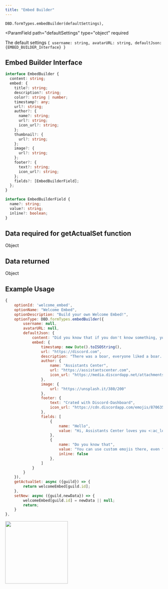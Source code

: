 ```yaml
---
title: "Embed Builder"
---
```


```
DBD.formTypes.embedBuilder(defaultSettings),
```

<ParamField
  path="defaultSettings"
  type="object"
  required
>
  The default settings `{ username: string, avatarURL: string, defaultJson: {EMBED_BUILDER_Interface} }`
</ParamField>

## Embed Builder Interface

```typescript
interface EmbedBuilder {
  content: string;
  embed: {
    title?: string;
    description?: string;
    color?: string | number;
    timestamp?: any;
    url?: string;
    author?: {
      name?: string;
      url?: string;
      icon_url?: string;
    };
    thumbnail?: {
      url?: string;
    };
    image?: {
      url?: string;
    };
    footer?: {
      text?: string;
      icon_url?: string;
    };
    fields?: [EmbedBuilderField];
  };
}

interface EmbedBuilderField {
  name?: string;
  value?: string;
  inline?: boolean;
}
```

## Data required for getActualSet function

Object

## Data returned

Object

## Example Usage

```javascript
{
    optionId: 'welcome_embed',
    optionName: "Welcome Embed",
    optionDescription: "Build your own Welcome Embed!",
    optionType: DBD.formTypes.embedBuilder({
        username: null,
        avatarURL: null,
        defaultJson: {
            content: "Did you know that if you don't know something, you don't know it? This riddle was solved by me. Don't thank me.",
            embed: {
                timestamp: new Date().toISOString(),
                url: "https://discord.com",
                description: "There was a boar, everyone liked a boar. One day the boar ate my dinner and escaped through the chimney. I haven't seen a boar since then.",
                author: {
                    name: "Assistants Center",
                    url: "https://assistantscenter.com",
                    icon_url: "https://media.discordapp.net/attachments/911644960590270484/934513385402413076/ac_fixed.png"
                },
                image: {
                    url: "https://unsplash.it/380/200"
                },
                footer: {
                    text: "Crated with Discord-Dashboard",
                    icon_url: "https://cdn.discordapp.com/emojis/870635912437047336.png"
                },
                fields: [
                    {
                        name: "Hello",
                        value: "Hi, Assistants Center loves you <:ac_love:806492057996230676>"
                    },
                    {
                        name: "Do you know that",
                        value: "You can use custom emojis there, even from server where bot isn't :Kekwlaugh:",
                        inline: false
                    },
                ]
            }
        }
    }),
    getActualSet: async ({guild}) => {
        return welcomeEmbed[guild.id];
    },
    setNew: async ({guild,newData}) => {
        welcomeEmbed[guild.id] = newData || null;
        return;
    }
},
```

<img height="200" src="/images/formtypes/dbd-embedbuilder.png" />

